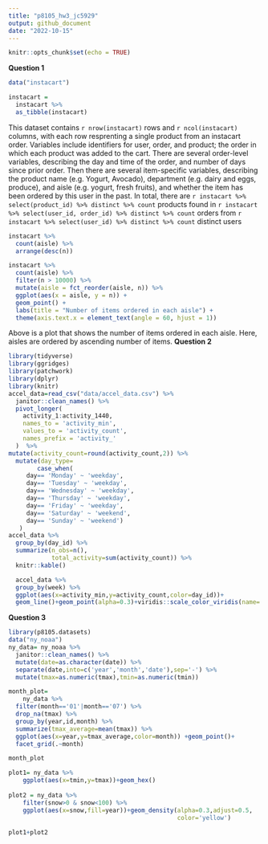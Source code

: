 ```yaml
---
title: "p8105_hw3_jc5929"
output: github_document
date: "2022-10-15"
---
```


```r
knitr::opts_chunk$set(echo = TRUE)
```


**Question 1**

```r
data("instacart")

instacart = 
  instacart %>% 
  as_tibble(instacart)

```

This dataset contains `r nrow(instacart)` rows and `r ncol(instacart)` columns, with each row resprenting a single product from an instacart order. Variables include identifiers for user, order, and product; the order in which each product was added to the cart. There are several order-level variables, describing the day and time of the order, and number of days since prior order. Then there are several item-specific variables, describing the product name (e.g. Yogurt, Avocado), department (e.g. dairy and eggs, produce), and aisle (e.g. yogurt, fresh fruits), and whether the item has been ordered by this user in the past. In total, there are `r instacart %>% select(product_id) %>% distinct %>% count` products found in `r instacart %>% select(user_id, order_id) %>% distinct %>% count` orders from `r instacart %>% select(user_id) %>% distinct %>% count` distinct users

```r
instacart %>% 
  count(aisle) %>% 
  arrange(desc(n))

instacart %>% 
  count(aisle) %>% 
  filter(n > 10000) %>% 
  mutate(aisle = fct_reorder(aisle, n)) %>% 
  ggplot(aes(x = aisle, y = n)) + 
  geom_point() + 
  labs(title = "Number of items ordered in each aisle") +
  theme(axis.text.x = element_text(angle = 60, hjust = 1))

```
Above is  a plot that shows the number of items ordered in each aisle. Here, aisles are ordered by ascending number of items.
**Question 2**

```r
library(tidyverse) 
library(ggridges) 
library(patchwork) 
library(dplyr)
library(knitr)
accel_data=read_csv("data/accel_data.csv") %>%
  janitor::clean_names() %>%
  pivot_longer(
    activity_1:activity_1440,
    names_to = 'activity_min',
    values_to = 'activity_count',
    names_prefix = 'activity_'
  )  %>%
mutate(activity_count=round(activity_count,2)) %>%
  mutate(day_type=
        case_when(
     day== 'Monday' ~ 'weekday',
     day== 'Tuesday' ~ 'weekday',
     day== 'Wednesday' ~ 'weekday',
     day== 'Thursday' ~ 'weekday',
     day== 'Friday' ~ 'weekday',
     day== 'Saturday' ~ 'weekend',
     day== 'Sunday' ~ 'weekend')
   )
accel_data %>%
  group_by(day_id) %>%
  summarize(n_obs=n(),
            total_activity=sum(activity_count)) %>%
  knitr::kable()

  accel_data %>%
  group_by(week) %>%
  ggplot(aes(x=activity_min,y=activity_count,color=day_id))+
  geom_line()+geom_point(alpha=0.3)+viridis::scale_color_viridis(name='day_id')
```

**Question 3**
```r
library(p8105.datasets) 
data("ny_noaa")
ny_data= ny_noaa %>%
  janitor::clean_names() %>%
  mutate(date=as.character(date)) %>%
  separate(date,into=c('year','month','date'),sep='-') %>%
  mutate(tmax=as.numeric(tmax),tmin=as.numeric(tmin))

month_plot= 
    ny_data %>%
  filter(month=='01'|month=='07') %>%
  drop_na(tmax) %>%
  group_by(year,id,month) %>%
  summarize(tmax_average=mean(tmax)) %>%
  ggplot(aes(x=year,y=tmax_average,color=month)) +geom_point()+
  facet_grid(.~month)

month_plot

plot1= ny_data %>%
    ggplot(aes(x=tmin,y=tmax))+geom_hex()
  
plot2 = ny_data %>%
    filter(snow>0 & snow<100) %>%
    ggplot(aes(x=snow,fill=year))+geom_density(alpha=0.3,adjust=0.5,
                                               color='yellow')
 
plot1+plot2




```